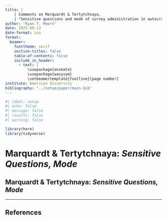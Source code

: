 ```yaml
---
title: | 
    | Comments on Marquardt & Tertytchnaya, 
    | "Sensitive questions and mode of survey administration in autocracies: Evidence from Russia"
author: "Ryan T. Moore"
date: 2025-09-13
date-format: iso
format: 
  beamer:
    fonttheme: serif
    section-titles: false
    table-of-contents: false
    include_in_header: 
      - text: |
          \usepackage{animate}
          \usepackage{wasysym}
          \setbeamertemplate{footline}[page number]
institute: American University
bibliography: "../setup/paper/main.bib"
---
```


\newcommand{\expect}{\mathop{\mathbb{E}}}
\newcommand{\indep}{\mathrel{\perp\!\!\!\perp}}


```r
#| label: setup
#| echo: false
#| message: false
#| results: false
#| warning: false

library(here)
library(tidyverse)
```

# Marquardt & Tertytchnaya: _Sensitive Questions, Mode_

## Marquardt & Tertytchnaya: _Sensitive Questions, Mode_

\large

***


## References {.allowframebreaks}

\footnotesize

